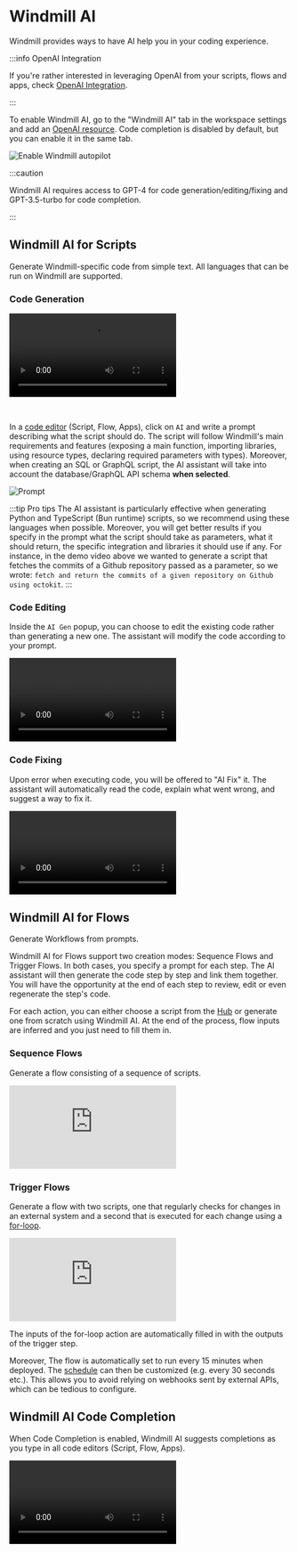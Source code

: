 
# Windmill AI

Windmill provides ways to have AI help you in your coding experience.

:::info OpenAI Integration

If you're rather interested in leveraging OpenAI from your scripts, flows and apps, check [OpenAI Integration](../../integrations/openai.md).

:::

To enable Windmill AI, go to the "Windmill AI" tab in the workspace settings and add an [OpenAI resource](../../integrations/openai.md). Code completion is disabled by default, but you can enable it in the same tab.

![Enable Windmill autopilot](./enable_autopilot.png 'Enable Windmill autopilot')

:::caution

Windmill AI requires access to GPT-4 for code generation/editing/fixing and GPT-3.5-turbo for code completion.

:::

## Windmill AI for Scripts

Generate Windmill-specific code from simple text. All languages that can be run on Windmill are supported.

### Code Generation

<video
	className="border-2 rounded-xl object-cover w-full h-full dark:border-gray-800"
	controls
	src="/videos/ai_generation.mp4"
/>

<br />

In a [code editor](../../code_editor/index.mdx) (Script, Flow, Apps), click on `AI` and write a prompt describing what the script should do. The script will follow Windmill's main requirements and features (exposing a main function, importing libraries, using resource types, declaring required parameters with types). Moreover, when creating an SQL or GraphQL script, the AI assistant will take into account the database/GraphQL API schema **when selected**.

![Prompt](../../assets/code_editor/ai_gen.png 'Prompt')

:::tip Pro tips
The AI assistant is particularly effective when generating Python and TypeScript (Bun runtime) scripts, so we recommend using these languages when possible.
Moreover, you will get better results if you specify in the prompt what the script should take as parameters, what it should return, the specific integration and libraries it should use if any.
For instance, in the demo video above we wanted to generate a script that fetches the commits of a Github repository passed as a parameter, so we wrote: `fetch and return the commits of a given repository on Github using octokit`.
:::

### Code Editing

Inside the `AI Gen` popup, you can choose to edit the existing code rather than generating a new one. The assistant will modify the code according to your prompt.

<video
	className="border-2 rounded-xl object-cover w-full h-full dark:border-gray-800"
	controls
	src="/videos/ai_edit.mp4"
/>

### Code Fixing

Upon error when executing code, you will be offered to "AI Fix" it. The assistant will automatically read the code, explain what went wrong, and suggest a way to fix it.

<video
	className="border-2 rounded-xl object-cover w-full h-full dark:border-gray-800"
	controls
	src="/videos/ai_fix.mp4"
/>

## Windmill AI for Flows

Generate Workflows from prompts.

Windmill AI for Flows support two creation modes: Sequence Flows and Trigger Flows.
In both cases, you specify a prompt for each step. The AI assistant will then generate the code step by step and link them together.
You will have the opportunity at the end of each step to review, edit or even regenerate the step's code.

For each action, you can either choose a script from the [Hub](https://hub.windmill.dev/) or generate one from scratch using Windmill AI.
At the end of the process, flow inputs are inferred and you just need to fill them in.

<div class="grid grid-cols-2 gap-6 mb-4">
	<DocCard
		title="Blog - Flow Builder Copilot"
		description="Details on how the Flow Builder Copilot was built"
		href="/blog/launch-week-1/ai-flow-builder"
	/>
</div>

### Sequence Flows

Generate a flow consisting of a sequence of scripts.

<iframe
	style={{ aspectRatio: '16/9' }}
	src="https://www.youtube.com/embed/y-pV6CShdZA?vq=hd1080"
	title="YouTube video player"
	frameBorder="0"
	allow="accelerometer; autoplay; clipboard-write; encrypted-media; gyroscope; picture-in-picture; web-share"
	allowFullScreen
	className="border-2 rounded-xl object-cover w-full dark:border-gray-800"
></iframe>

### Trigger Flows

Generate a flow with two scripts, one that regularly checks for changes in an external system and a second that is executed for each change using a [for-loop](../../flows/12_flow_loops.md).

<iframe
	style={{ aspectRatio: '16/9' }}
	src="https://www.youtube.com/embed/4HTIKOAyVIg?vq=hd1080"
	title="YouTube video player"
	frameBorder="0"
	allow="accelerometer; autoplay; clipboard-write; encrypted-media; gyroscope; picture-in-picture; web-share"
	allowFullScreen
	className="border-2 rounded-xl object-cover w-full dark:border-gray-800"
></iframe>

<br />

The inputs of the for-loop action are automatically filled in with the outputs of the trigger step.

Moreover, The flow is automatically set to run every 15 minutes when deployed. The [schedule](../1_scheduling/index.md) can then be customized (e.g. every 30 seconds etc.).
This allows you to avoid relying on webhooks sent by external APIs, which can be tedious to configure.

## Windmill AI Code Completion

When Code Completion is enabled, Windmill AI suggests completions as you type in all code editors (Script, Flow, Apps).

<video
	className="border-2 rounded-xl object-cover w-full h-full dark:border-gray-800"
	controls
	src="/videos/code_autopilot.mp4"
/>
